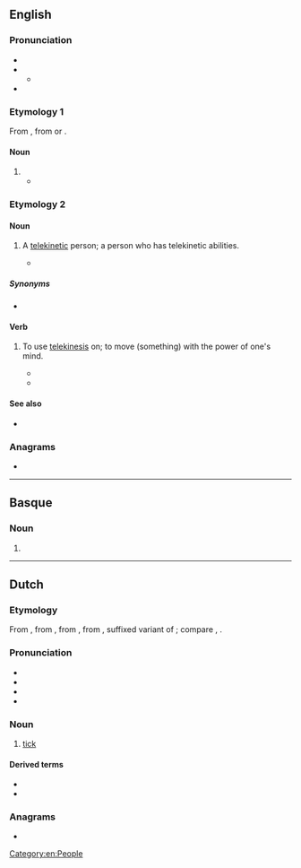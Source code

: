 ==English==

===Pronunciation===
* {{enPR|tēk}}
* {{IPA|en|/tiːk/}}
** {{audio|en|LL-Q1860 (eng)-Vealhurl-teek.wav|Audio (UK)}}
* {{rhymes|en|iːk|s=1}}

===Etymology 1===
From {{der|en|pt|teca}}, from {{der|en|ml|തേക്കു്}} or {{der|en|ta|தேக்கு|sc=Taml}}.

====Noun====
{{en-noun|~}}

# {{obsolete form of|en|teak}}
#* {{quote-book
|en
|year=1794–95
|title=Proceedings Relative to Ships Tendered for the Service of the United East-India Company, from the Twenty-sixth of March, 1794, to the Sixth of January, 1795:
|url=https://books.google.com/books?id=ih8Thtomd74C&pg=PA883
|page=885
|section=Extract from Major Rennel's Memoir
|passage=The '''Teek''' forests, from whence the marine yard at Bombay are furnished with that excellent species of ship timber, lie along the western side of the Gaut Mountains, and other contiguous ridges of hills, on the north and north-east of Basseen; the numerous rivulets that descend from thence affording water-carriage for the timber. I cannot close this account, without remarking the unpardonable negligence we are guilty of, in delaying to build '''Teek''' ships of war for the use of the Indians seas.
}}

===Etymology 2===
{{clipping|en|telekinetic}}

====Noun====
{{en-noun}}

# {{lb|en|science fiction}} A [[telekinetic]] person; a person who has telekinetic abilities.
#* {{quote-book
|en
|year=2011
|title=StarCraft Ghost: Spectres
|first=Nate|last=Kenyon|authorlink=Nate Kenyon
|isbn=9781439172759
|page=140
|passage=She stood there dumbfounded as the door swung open and banged against the inside wall, narrowly missing her.¶ ''I did that'', she thought. ''I'm a... '''teek'''?''
}}

=====Synonyms=====
* {{l|en|telekinetic}}

====Verb====
{{en-verb}}

# {{lb|en|science fiction|transitive}} To use [[telekinesis]] on; to move (something) with the power of one's mind.
#* {{quote-journal
|en
|date=1957-04
|first=Robert|last=Silverberg|authorlink=Robert Silverberg
|title=Hidden Talent
|journal=Worlds of If
|url=https://archive.org/details/1957-04_IF
|page=27
|passage=Tears of pain came to his eyes—and he didn’t know which hurt more, the pain of the soup on his arm or the real shock he had received when he had forced himself to keep from '''teeking''' the falling soup halfway across the room.
}}
#* {{quote-book
|en
|year=2011
|title=StarCraft Ghost: Spectres
|first=Nate|last=Kenyon|authorlink=Nate Kenyon
|isbn=9781439172759
|page=44
|passage=With a brief psionic push, Nova '''teeked''' them aside and into the rock, firing her rifle at the soft areas just above the creature's rib cage.
}}

====See also====
* {{l|en|teep||telepathy}}

===Anagrams===
* {{anagrams|en|a=eekt|'keet|keet}}

[[Category:en:People]]

----

==Basque==

===Noun===
{{head|eu|noun form}}

# {{inflection of|eu|te||erg|p}}

----

==Dutch==

===Etymology===
From {{inh|nl|dum|teke}}, from {{inh|nl|odt|*tika}}, from {{inh|nl|gmw-pro|*tīk(k)ō}}, from {{inh|nl|gem-pro|*tīkkô}}, suffixed variant of {{m|gem-pro|*tīgô}}; compare {{cog|en|tick}}, {{cog|de|Zecke}}.

===Pronunciation===
* {{IPA|nl|/teːk/}}
* {{audio|nl|Nl-teek.ogg|audio}}
* {{hyphenation|nl|teek}}
* {{rhymes|nl|eːk|s=1}}

===Noun===
{{nl-noun|m|-en|teekje}}

# [[tick]] {{gloss|insect}}

====Derived terms====
* {{l|nl|schapenteek}}
* {{l|nl|tekentang}}

===Anagrams===
* {{l|nl|keet}}